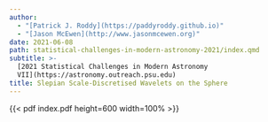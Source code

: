 ```yaml
---
author:
  - "[Patrick J. Roddy](https://paddyroddy.github.io)"
  - "[Jason McEwen](http://www.jasonmcewen.org)"
date: 2021-06-08
path: statistical-challenges-in-modern-astronomy-2021/index.qmd
subtitle: >-
  [2021 Statistical Challenges in Modern Astronomy
  VII](https://astronomy.outreach.psu.edu)
title: Slepian Scale-Discretised Wavelets on the Sphere
---
```


{{< pdf index.pdf height=600 width=100% >}}
